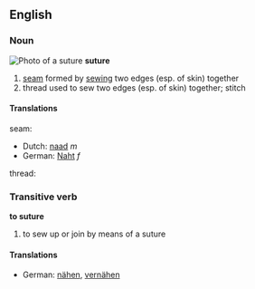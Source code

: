 ==English==
===Noun===
[[Image:Sutures.jpg|thumb|right|Photo of a suture]]
'''suture'''

# [[seam]] formed by [[sew]]ing two edges (esp. of skin) together
# thread used to sew two edges (esp. of skin) together; stitch

====Translations====
seam:
*Dutch: [[naad]] ''m''
*German: [[Naht]] ''f''

thread:



===Transitive verb===
'''to suture'''

# to sew up or join by means of a suture

====Translations====
*German: [[nähen]], [[vernähen]]
